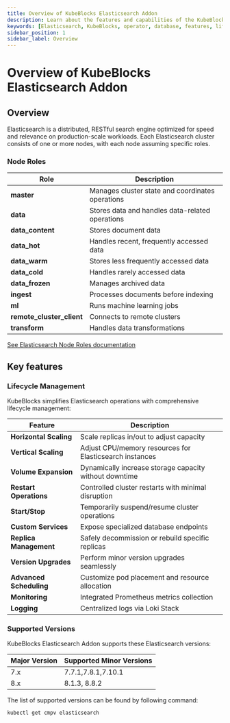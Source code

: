 ```yaml
---
title: Overview of KubeBlocks Elasticsearch Addon
description: Learn about the features and capabilities of the KubeBlocks Elasticsearch addon, including deployment topologies, lifecycle management, backup and restore, and supported versions.
keywords: [Elasticsearch, KubeBlocks, operator, database, features, lifecycle management, backup, restore]
sidebar_position: 1
sidebar_label: Overview
---
```


# Overview of KubeBlocks Elasticsearch Addon

## Overview

Elasticsearch is a distributed, RESTful search engine optimized for speed and relevance on production-scale workloads. Each Elasticsearch cluster consists of one or more nodes, with each node assuming specific roles.

### Node Roles

| Role | Description |
|------|-------------|
| **master** | Manages cluster state and coordinates operations |
| **data** | Stores data and handles data-related operations |
| **data_content** | Stores document data |
| **data_hot** | Handles recent, frequently accessed data |
| **data_warm** | Stores less frequently accessed data |
| **data_cold** | Handles rarely accessed data |
| **data_frozen** | Manages archived data |
| **ingest** | Processes documents before indexing |
| **ml** | Runs machine learning jobs |
| **remote_cluster_client** | Connects to remote clusters |
| **transform** | Handles data transformations |

[See Elasticsearch Node Roles documentation](https://www.elastic.co/guide/en/elasticsearch/reference/current/modules-node.html)

## Key features

### Lifecycle Management

KubeBlocks simplifies Elasticsearch operations with comprehensive lifecycle management:

| Feature                      | Description                                                                 |
|------------------------------|-----------------------------------------------------------------------------|
| **Horizontal Scaling**       | Scale replicas in/out to adjust capacity                                   |
| **Vertical Scaling**         | Adjust CPU/memory resources for Elasticsearch instances                       |
| **Volume Expansion**         | Dynamically increase storage capacity without downtime                     |
| **Restart Operations**       | Controlled cluster restarts with minimal disruption                        |
| **Start/Stop**               | Temporarily suspend/resume cluster operations                              |
| **Custom Services**          | Expose specialized database endpoints                                      |
| **Replica Management**       | Safely decommission or rebuild specific replicas                          |
| **Version Upgrades**         | Perform minor version upgrades seamlessly                                  |
| **Advanced Scheduling**      | Customize pod placement and resource allocation                           |
| **Monitoring**               | Integrated Prometheus metrics collection                                  |
| **Logging**                  | Centralized logs via Loki Stack                                           |

### Supported Versions

KubeBlocks Elasticsearch Addon supports these Elasticsearch versions:

| Major Version | Supported Minor Versions       |
|---------------|--------------------------------|
| 7.x | 7.7.1,7.8.1,7.10.1 |
| 8.x | 8.1.3, 8.8.2 |


The list of supported versions can be found by following command:
```
kubectl get cmpv elasticsearch
```
